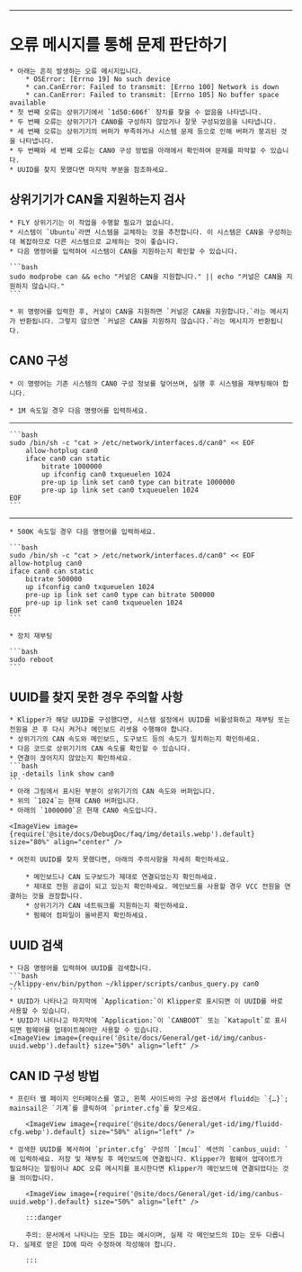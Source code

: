---

# 오류 메시지를 통해 문제 판단하기

    * 아래는 흔히 발생하는 오류 메시지입니다.
        * OSError: [Errno 19] No such device
        * can.CanError: Failed to transmit: [Errno 100] Network is down
        * can.CanError: Failed to transmit: [Errno 105] No buffer space available
    * 첫 번째 오류는 상위기기에서 `1d50:606f` 장치를 찾을 수 없음을 나타냅니다.
    * 두 번째 오류는 상위기기가 CAN0를 구성하지 않았거나 잘못 구성되었음을 나타냅니다.
    * 세 번째 오류는 상위기기의 버퍼가 부족하거나 시스템 문제 등으로 인해 버퍼가 붕괴된 것을 나타냅니다.
    * 두 번째와 세 번째 오류는 CAN0 구성 방법을 아래에서 확인하여 문제를 파악할 수 있습니다.
    * UUID를 찾지 못했다면 마지막 부분을 참조하세요.

## 상위기기가 CAN을 지원하는지 검사

    * FLY 상위기기는 이 작업을 수행할 필요가 없습니다.
    * 시스템이 `Ubuntu`라면 시스템을 교체하는 것을 추천합니다. 이 시스템은 CAN을 구성하는 데 복잡하므로 다른 시스템으로 교체하는 것이 좋습니다.
    * 다음 명령어를 입력하여 시스템이 CAN을 지원하는지 확인할 수 있습니다.

    ```bash
    sudo modprobe can && echo "커널은 CAN을 지원합니다." || echo "커널은 CAN을 지원하지 않습니다."
    ```

    * 위 명령어를 입력한 후, 커널이 CAN을 지원하면 `커널은 CAN을 지원합니다.`라는 메시지가 반환됩니다. 그렇지 않으면 `커널은 CAN을 지원하지 않습니다.`라는 메시지가 반환됩니다.

## CAN0 구성

    * 이 명령어는 기존 시스템의 CAN0 구성 정보를 덮어쓰며, 실행 후 시스템을 재부팅해야 합니다.
    
    * 1M 속도일 경우 다음 명령어를 입력하세요.
----
    ```bash
    sudo /bin/sh -c "cat > /etc/network/interfaces.d/can0" << EOF
        allow-hotplug can0
        iface can0 can static
            bitrate 1000000
            up ifconfig can0 txqueuelen 1024
            pre-up ip link set can0 type can bitrate 1000000
            pre-up ip link set can0 txqueuelen 1024
    EOF
    ```
----
    * 500K 속도일 경우 다음 명령어를 입력하세요.

    ```bash
    sudo /bin/sh -c "cat > /etc/network/interfaces.d/can0" << EOF
    allow-hotplug can0
    iface can0 can static
        bitrate 500000
        up ifconfig can0 txqueuelen 1024
        pre-up ip link set can0 type can bitrate 500000
        pre-up ip link set can0 txqueuelen 1024
    EOF
    ```

    * 장치 재부팅

    ```bash
    sudo reboot
    ```


## UUID를 찾지 못한 경우 주의할 사항

    * Klipper가 해당 UUID를 구성했다면, 시스템 설정에서 UUID를 비활성화하고 재부팅 또는 전원을 끈 후 다시 켜거나 메인보드 리셋을 수행해야 합니다.
    * 상위기기의 CAN 속도와 메인보드, 도구보드 등의 속도가 일치하는지 확인하세요.
    * 다음 코드로 상위기기의 CAN 속도를 확인할 수 있습니다.
    * 연결이 끊어지지 않았는지 확인하세요.
    ```bash
    ip -details link show can0
    ```
    * 아래 그림에서 표시된 부분이 상위기기의 CAN 속도와 버퍼입니다.
    * 위의 `1024`는 현재 CAN0 버퍼입니다.
    * 아래의 `1000000`은 현재 CAN0 속도입니다.

    <ImageView image={require('@site/docs/DebugDoc/faq/img/details.webp').default} size="80%" align="center" />

    * 여전히 UUID를 찾지 못했다면, 아래의 주의사항을 자세히 확인하세요.

        * 메인보드나 CAN 도구보드가 제대로 연결되었는지 확인하세요.
        * 제대로 전원 공급이 되고 있는지 확인하세요. 메인보드를 사용할 경우 VCC 전원을 연결하는 것을 권장합니다.
        * 상위기기가 CAN 네트워크를 지원하는지 확인하세요.
        * 펌웨어 컴파일이 올바른지 확인하세요.
## UUID 검색

    * 다음 명령어를 입력하여 UUID를 검색합니다.
    ```bash
    ~/klippy-env/bin/python ~/klipper/scripts/canbus_query.py can0
    ```
    * UUID가 나타나고 마지막에 `Application:`이 Klipper로 표시되면 이 UUID를 바로 사용할 수 있습니다.
    * UUID가 나타나고 마지막에 `Application:`이 `CANBOOT` 또는 `Katapult`로 표시되면 펌웨어를 업데이트해야만 사용할 수 있습니다.
    <ImageView image={require('@site/docs/General/get-id/img/canbus-uuid.webp').default} size="50%" align="left" />


## CAN ID 구성 방법

    * 프린터 웹 페이지 인터페이스를 열고, 왼쪽 사이드바의 구성 옵션에서 fluidd는 `{…}`; mainsail은 `기계`를 클릭하여 `printer.cfg`를 찾으세요.

        <ImageView image={require('@site/docs/General/get-id/img/fluidd-cfg.webp').default} size="50%" align="left" />

    * 검색한 UUID를 복사하여 `printer.cfg` 구성의 `[mcu]` 섹션의 `canbus_uuid: `에 입력하세요. 저장 및 재부팅 후 메인보드에 연결됩니다. Klipper가 펌웨어 업데이트가 필요하다는 알림이나 ADC 오류 메시지를 표시한다면 Klipper가 메인보드에 연결되었다는 것을 의미합니다.

        <ImageView image={require('@site/docs/General/get-id/img/canbus-uuid.webp').default} size="50%" align="left" />

        :::danger

        주의: 문서에서 나타나는 모든 ID는 예시이며, 실제 각 메인보드의 ID는 모두 다릅니다. 실제로 얻은 ID에 따라 수정하여 작성해야 합니다.

        :::
